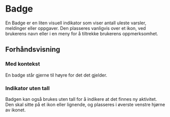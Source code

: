 
<Meta of={BadgeStories} />

# Badge

En Badge er en liten visuell indikator som viser antall uleste varsler, meldinger eller oppgaver.
Den plasseres vanligvis over et ikon, ved brukerens navn eller i en meny for å tiltrekke brukerens oppmerksomhet.

<InstallImport packageName="@sb1/ffe-badge-react" dependencies={dependencies} />

## Forhåndsvisning

<Canvas of={BadgeStories.Standard} />
<Controls of={BadgeStories.Standard} />

### Med kontekst

En badge står gjerne til høyre for det det gjelder.

<Canvas of={BadgeStories.InContext} />

### Indikator uten tall

Badgen kan også brukes uten tall for å indikere at det finnes ny aktivitet. Den skal sitte på et ikon eller lignende,
og plasseres i øverste venstre hjørne av ikonet.

<Canvas of={BadgeStories.Indicator} />

